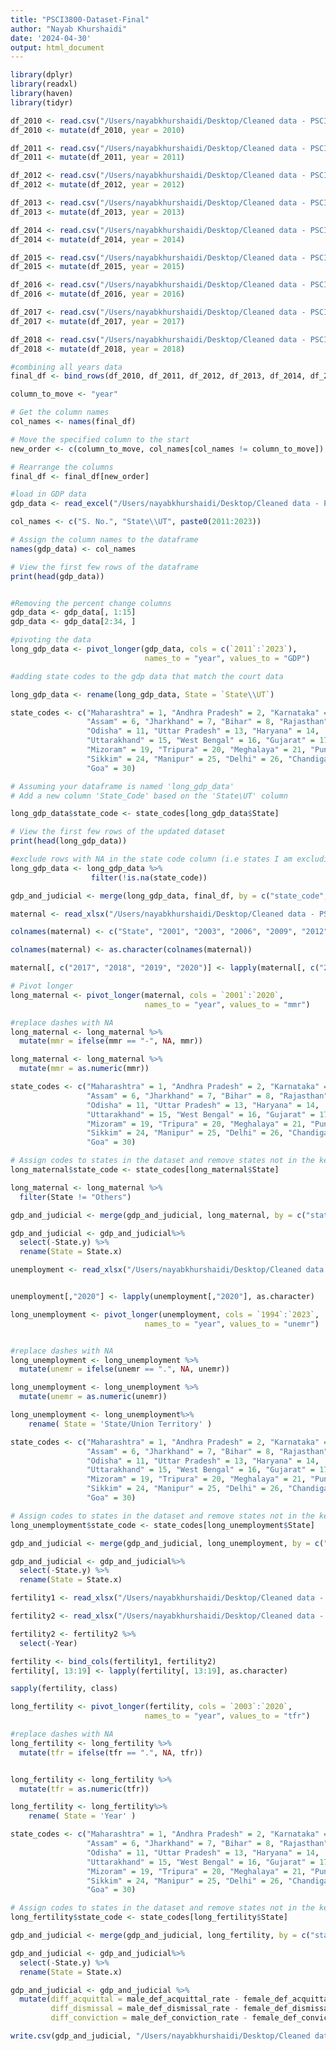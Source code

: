 ```yaml
---
title: "PSCI3800-Dataset-Final"
author: "Nayab Khurshaidi"
date: '2024-04-30'
output: html_document
---
```


```r
library(dplyr)
library(readxl)
library(haven)
library(tidyr)
```

```r
df_2010 <- read.csv("/Users/nayabkhurshaidi/Desktop/Cleaned data - PSCI/df.new.percent_2010.csv")
df_2010 <- mutate(df_2010, year = 2010)

df_2011 <- read.csv("/Users/nayabkhurshaidi/Desktop/Cleaned data - PSCI/df.new.percent_2011.csv")
df_2011 <- mutate(df_2011, year = 2011)

df_2012 <- read.csv("/Users/nayabkhurshaidi/Desktop/Cleaned data - PSCI/df.new.percent_2012.csv")
df_2012 <- mutate(df_2012, year = 2012)

df_2013 <- read.csv("/Users/nayabkhurshaidi/Desktop/Cleaned data - PSCI/df.new.percent_2013.csv")
df_2013 <- mutate(df_2013, year = 2013)

df_2014 <- read.csv("/Users/nayabkhurshaidi/Desktop/Cleaned data - PSCI/df.new.percent_2014.csv")
df_2014 <- mutate(df_2014, year = 2014)

df_2015 <- read.csv("/Users/nayabkhurshaidi/Desktop/Cleaned data - PSCI/df.new.percent_2015.csv")
df_2015 <- mutate(df_2015, year = 2015)

df_2016 <- read.csv("/Users/nayabkhurshaidi/Desktop/Cleaned data - PSCI/df.new.percent_2016.csv")
df_2016 <- mutate(df_2016, year = 2016)

df_2017 <- read.csv("/Users/nayabkhurshaidi/Desktop/Cleaned data - PSCI/df.new.percent_2017.csv")
df_2017 <- mutate(df_2017, year = 2017)

df_2018 <- read.csv("/Users/nayabkhurshaidi/Desktop/Cleaned data - PSCI/df.new.percent_2018.csv")
df_2018 <- mutate(df_2018, year = 2018)
```

```r
#combining all years data 
final_df <- bind_rows(df_2010, df_2011, df_2012, df_2013, df_2014, df_2015, df_2016, df_2017, df_2018)

column_to_move <- "year"

# Get the column names
col_names <- names(final_df)

# Move the specified column to the start
new_order <- c(column_to_move, col_names[col_names != column_to_move])

# Rearrange the columns
final_df <- final_df[new_order]
```

```r
#load in GDP data 
gdp_data <- read_excel("/Users/nayabkhurshaidi/Desktop/Cleaned data - PSCI/State_wise_SDP_as_on_15032024 (2).xls", skip = 4, col_names = TRUE)

col_names <- c("S. No.", "State\\UT", paste0(2011:2023))

# Assign the column names to the dataframe
names(gdp_data) <- col_names

# View the first few rows of the dataframe
print(head(gdp_data))


#Removing the percent change columns 
gdp_data <- gdp_data[, 1:15]
gdp_data <- gdp_data[2:34, ]

#pivoting the data
long_gdp_data <- pivot_longer(gdp_data, cols = c(`2011`:`2023`), 
                              names_to = "year", values_to = "GDP")
```


```r
#adding state codes to the gdp data that match the court data 

long_gdp_data <- rename(long_gdp_data, State = `State\\UT`)

state_codes <- c("Maharashtra" = 1, "Andhra Pradesh" = 2, "Karnataka" = 3, "Kerala" = 4, "Himachal Pradesh" = 5,
                 "Assam" = 6, "Jharkhand" = 7, "Bihar" = 8, "Rajasthan" = 9, "Tamil Nadu" = 10,
                 "Odisha" = 11, "Uttar Pradesh" = 13, "Haryana" = 14,
                 "Uttarakhand" = 15, "West Bengal" = 16, "Gujarat" = 17, "Chhattisgarh" = 18,
                 "Mizoram" = 19, "Tripura" = 20, "Meghalaya" = 21, "Punjab" = 22, "Madhya Pradesh" = 23,
                 "Sikkim" = 24, "Manipur" = 25, "Delhi" = 26, "Chandigarh" = 27, "Telangana" = 29,
                 "Goa" = 30)

# Assuming your dataframe is named 'long_gdp_data'
# Add a new column 'State_Code' based on the 'State\UT' column

long_gdp_data$state_code <- state_codes[long_gdp_data$State]

# View the first few rows of the updated dataset
print(head(long_gdp_data))

#exclude rows with NA in the state code column (i.e states I am excluding from the analysis)
long_gdp_data <- long_gdp_data %>% 
                  filter(!is.na(state_code))

```


```r
gdp_and_judicial <- merge(long_gdp_data, final_df, by = c("state_code", "year"), all.x = TRUE)
```

```r
maternal <- read_xlsx("/Users/nayabkhurshaidi/Desktop/Cleaned data - PSCI/maternal mortality ratio.XLSX", col_names = TRUE)

colnames(maternal) <- c("State", "2001", "2003", "2006", "2009", "2012", "2013", "2016", "2017", "2018", "2019", "2020")

colnames(maternal) <- as.character(colnames(maternal))

maternal[, c("2017", "2018", "2019", "2020")] <- lapply(maternal[, c("2017", "2018", "2019", "2020")], as.character)

# Pivot longer
long_maternal <- pivot_longer(maternal, cols = `2001`:`2020`, 
                              names_to = "year", values_to = "mmr")

#replace dashes with NA
long_maternal <- long_maternal %>%
  mutate(mmr = ifelse(mmr == "-", NA, mmr))

long_maternal <- long_maternal %>%
  mutate(mmr = as.numeric(mmr))
```

```r
state_codes <- c("Maharashtra" = 1, "Andhra Pradesh" = 2, "Karnataka" = 3, "Kerala" = 4, "Himachal Pradesh" = 5,
                 "Assam" = 6, "Jharkhand" = 7, "Bihar" = 8, "Rajasthan" = 9, "Tamil Nadu" = 10,
                 "Odisha" = 11, "Uttar Pradesh" = 13, "Haryana" = 14,
                 "Uttarakhand" = 15, "West Bengal" = 16, "Gujarat" = 17, "Chhattisgarh" = 18,
                 "Mizoram" = 19, "Tripura" = 20, "Meghalaya" = 21, "Punjab" = 22, "Madhya Pradesh" = 23,
                 "Sikkim" = 24, "Manipur" = 25, "Delhi" = 26, "Chandigarh" = 27, "Telangana" = 29,
                 "Goa" = 30)

# Assign codes to states in the dataset and remove states not in the key
long_maternal$state_code <- state_codes[long_maternal$State]

long_maternal <- long_maternal %>%
  filter(State != "Others")

gdp_and_judicial <- merge(gdp_and_judicial, long_maternal, by = c("state_code", "year"), all.x = TRUE)

gdp_and_judicial <- gdp_and_judicial%>%
  select(-State.y) %>%
  rename(State = State.x)
```

```r
unemployment <- read_xlsx("/Users/nayabkhurshaidi/Desktop/Cleaned data - PSCI/unemployment rate urban female.XLSX", col_names = TRUE)


unemployment[,"2020"] <- lapply(unemployment[,"2020"], as.character)

long_unemployment <- pivot_longer(unemployment, cols = `1994`:`2023`, 
                              names_to = "year", values_to = "unemr")


#replace dashes with NA
long_unemployment <- long_unemployment %>%
  mutate(unemr = ifelse(unemr == ".", NA, unemr))

long_unemployment <- long_unemployment %>%
  mutate(unemr = as.numeric(unemr))

long_unemployment <- long_unemployment%>%
    rename( State = 'State/Union Territory' )

state_codes <- c("Maharashtra" = 1, "Andhra Pradesh" = 2, "Karnataka" = 3, "Kerala" = 4, "Himachal Pradesh" = 5,
                 "Assam" = 6, "Jharkhand" = 7, "Bihar" = 8, "Rajasthan" = 9, "Tamil Nadu" = 10,
                 "Odisha" = 11, "Uttar Pradesh" = 13, "Haryana" = 14,
                 "Uttarakhand" = 15, "West Bengal" = 16, "Gujarat" = 17, "Chhattisgarh" = 18,
                 "Mizoram" = 19, "Tripura" = 20, "Meghalaya" = 21, "Punjab" = 22, "Madhya Pradesh" = 23,
                 "Sikkim" = 24, "Manipur" = 25, "Delhi" = 26, "Chandigarh" = 27, "Telangana" = 29,
                 "Goa" = 30)

# Assign codes to states in the dataset and remove states not in the key
long_unemployment$state_code <- state_codes[long_unemployment$State]

gdp_and_judicial <- merge(gdp_and_judicial, long_unemployment, by = c("state_code", "year"), all.x = TRUE)

gdp_and_judicial <- gdp_and_judicial%>%
  select(-State.y) %>%
  rename(State = State.x)

```

```r

fertility1 <- read_xlsx("/Users/nayabkhurshaidi/Desktop/Cleaned data - PSCI/fertility.XLSX", col_names = TRUE, sheet = "sheet1")

fertility2 <- read_xlsx("/Users/nayabkhurshaidi/Desktop/Cleaned data - PSCI/fertility.XLSX", col_names = TRUE, sheet = "sheet2")

fertility2 <- fertility2 %>%
  select(-Year)

fertility <- bind_cols(fertility1, fertility2)
fertility[, 13:19] <- lapply(fertility[, 13:19], as.character)

sapply(fertility, class)

long_fertility <- pivot_longer(fertility, cols = `2003`:`2020`, 
                              names_to = "year", values_to = "tfr")

#replace dashes with NA
long_fertility <- long_fertility %>%
  mutate(tfr = ifelse(tfr == ".", NA, tfr))


long_fertility <- long_fertility %>%
  mutate(tfr = as.numeric(tfr))

long_fertility <- long_fertility%>%
    rename( State = 'Year' )

state_codes <- c("Maharashtra" = 1, "Andhra Pradesh" = 2, "Karnataka" = 3, "Kerala" = 4, "Himachal Pradesh" = 5,
                 "Assam" = 6, "Jharkhand" = 7, "Bihar" = 8, "Rajasthan" = 9, "Tamil Nadu" = 10,
                 "Odisha" = 11, "Uttar Pradesh" = 13, "Haryana" = 14,
                 "Uttarakhand" = 15, "West Bengal" = 16, "Gujarat" = 17, "Chhattisgarh" = 18,
                 "Mizoram" = 19, "Tripura" = 20, "Meghalaya" = 21, "Punjab" = 22, "Madhya Pradesh" = 23,
                 "Sikkim" = 24, "Manipur" = 25, "Delhi" = 26, "Chandigarh" = 27, "Telangana" = 29,
                 "Goa" = 30)

# Assign codes to states in the dataset and remove states not in the key
long_fertility$state_code <- state_codes[long_fertility$State]

gdp_and_judicial <- merge(gdp_and_judicial, long_fertility, by = c("state_code", "year"), all.x = TRUE)

gdp_and_judicial <- gdp_and_judicial%>%
  select(-State.y) %>%
  rename(State = State.x)

```

```r
gdp_and_judicial <- gdp_and_judicial %>%
  mutate(diff_acquittal = male_def_acquittal_rate - female_def_acquittal_rate,
         diff_dismissal = male_def_dismissal_rate - female_def_dismissal_rate,
         diff_conviction = male_def_conviction_rate - female_def_conviction_rate)
```

```r
write.csv(gdp_and_judicial, "/Users/nayabkhurshaidi/Desktop/Cleaned data - PSCI/gdp_and_judicial.csv", row.names = FALSE)
```